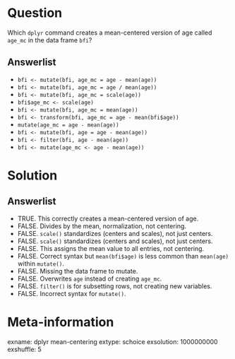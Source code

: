 Question
========
Which `dplyr` command creates a mean-centered version of age called `age_mc` in the data frame `bfi`?

Answerlist
----------
* `bfi <- mutate(bfi, age_mc = age - mean(age))`
* `bfi <- mutate(bfi, age_mc = age / mean(age))`
* `bfi <- mutate(bfi, age_mc = scale(age))`
* `bfi$age_mc <- scale(age)`
* `bfi <- mutate(bfi, age_mc = mean(age))`
* `bfi <- transform(bfi, age_mc = age - mean(bfi$age))`
* `mutate(age_mc = age - mean(age))`
* `bfi <- mutate(bfi, age = age - mean(age))`
* `bfi <- filter(bfi, age - mean(age))`
* `bfi <- mutate(age_mc <- age - mean(age))`


Solution
========

Answerlist
----------
* TRUE. This correctly creates a mean-centered version of age.
* FALSE. Divides by the mean, normalization, not centering.
* FALSE. `scale()` standardizes (centers and scales), not just centers.
* FALSE. `scale()` standardizes (centers and scales), not just centers.
* FALSE. This assigns the mean value to all entries, not centering.
* FALSE. Correct syntax but `mean(bfi$age)` is less common than `mean(age)` within `mutate()`.
* FALSE. Missing the data frame to mutate.
* FALSE. Overwrites `age` instead of creating `age_mc`.
* FALSE. `filter()` is for subsetting rows, not creating new variables.
* FALSE. Incorrect syntax for `mutate()`.

Meta-information
================
exname: dplyr mean-centering
extype: schoice
exsolution: 1000000000
exshuffle: 5

